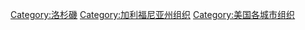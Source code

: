 [[Category:洛杉磯|Category:洛杉磯]]
[[Category:加利福尼亚州组织|Category:加利福尼亚州组织]]
[[Category:美国各城市组织|Category:美国各城市组织]]
